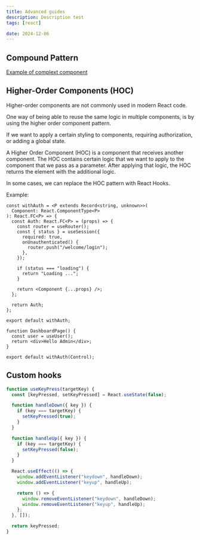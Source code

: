 ```yaml
---
title: Advanced guides
description: Description test
tags: [react]

date: 2024-12-06
---
```


## Compound Pattern

<a href="/docs/react/context-hooks#example-complext-component">
  Example of complext component
</a>

## Higher-Order Components (HOC)

<Callout type="danger">
  Higher-order components are not commonly used in modern React code.
</Callout>

One way of being able to reuse the same logic in multiple components, is by using the higher order component pattern.

If we want to apply a certain styling to components, requiring authorization, or adding a global state.

A Higher Order Component (HOC) is a component that receives another component. The HOC contains certain logic that we want to apply to the component that we pass as a parameter. After applying that logic, the HOC returns the element with the additional logic.

In some cases, we can replace the HOC pattern with React Hooks.

Example:

```tsx title="withAuth.tsx"
const withAuth = <P extends Record<string, unknown>>(
  Component: React.ComponentType<P>
): React.FC<P> => {
  const Auth: React.FC<P> = (props) => {
    const router = useRouter();
    const { status } = useSession({
      required: true,
      onUnauthenticated() {
        router.push("/welcome/login");
      },
    });

    if (status === "loading") {
      return "Loading ...";
    }

    return <Component {...props} />;
  };

  return Auth;
};

export default withAuth;
```

```tsx title="dashboard.tsx"
function DashboardPage() {
  const user = useUser();
  return <div>Hello Admin</div>;
}

export default withAuth(Control);
```

## Custom hooks

```jsx
function useKeyPress(targetKey) {
  const [keyPressed, setKeyPressed] = React.useState(false);

  function handleDown({ key }) {
    if (key === targetKey) {
      setKeyPressed(true);
    }
  }

  function handleUp({ key }) {
    if (key === targetKey) {
      setKeyPressed(false);
    }
  }

  React.useEffect(() => {
    window.addEventListener("keydown", handleDown);
    window.addEventListener("keyup", handleUp);

    return () => {
      window.removeEventListener("keydown", handleDown);
      window.removeEventListener("keyup", handleUp);
    };
  }, []);

  return keyPressed;
}
```
